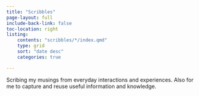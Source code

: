 ```yaml
---
title: "Scribbles"
page-layout: full
include-back-link: false
toc-location: right
listing:
    contents: "scribbles/*/index.qmd"
    type: grid
    sort: "date desc"
    categories: true

---
```


Scribing my musings from everyday interactions and experiences. Also for me to capture and reuse useful information and knowledge.
\
